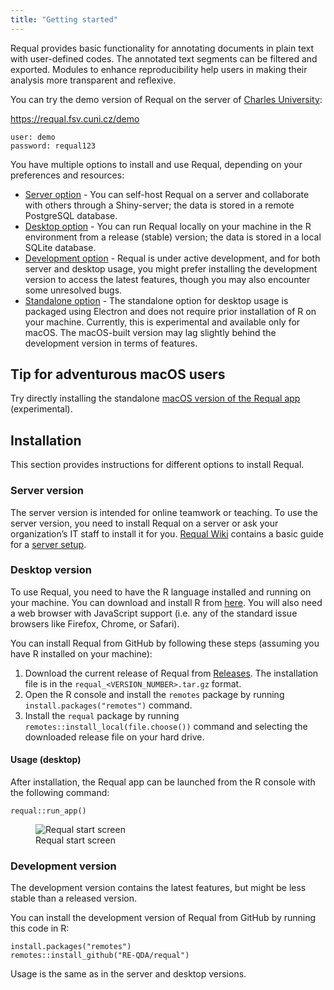```yaml
---
title: "Getting started"
---
```


Requal provides basic functionality for annotating documents in plain text with user-defined codes. The annotated text segments can be filtered and exported. Modules to enhance reproducibility help users in making their analysis more transparent and reflexive.

You can try the demo version of Requal on the server of [Charles University](https://iss.fsv.cuni.cz/):

:::{.center}

[https://requal.fsv.cuni.cz/demo](https://requal.fsv.cuni.cz/demo)

```
user: demo
password: requal123
```
:::

You have multiple options to install and use Requal, depending on your preferences and resources:

- [Server option](#server-version) - You can self-host Requal on a server and collaborate with others through a Shiny-server; the data is stored in a remote PostgreSQL database.
- [Desktop option](#desktop-version) - You can run Requal locally on your machine in the R environment from a release (stable) version; the data is stored in a local SQLite database.
- [Development option](#development-version) - Requal is under active development, and for both server and desktop usage, you might prefer installing the development version to access the latest features, though you may also encounter some unresolved bugs.
- [Standalone option](/posts/try-macOS-install/index.qmd) - The standalone option for desktop usage is packaged using Electron and does not require prior installation of R on your machine. Currently, this is experimental and available only for macOS. The macOS-built version may lag slightly behind the development version in terms of features.

::: {.callout-tip}
## Tip for adventurous macOS users

Try directly installing the standalone [macOS version of the Requal app](/posts/try-macOS-install/index.qmd) (experimental).
:::

## Installation

This section provides instructions for different options to install Requal.

### Server version {#server-version}

The server version is intended for online teamwork or teaching. To use the server version, you need to install Requal on a server or ask your organization's IT staff to install it for you. [Requal Wiki](https://github.com/RE-QDA/requal/wiki/) contains a basic guide for a [server setup](https://github.com/RE-QDA/requal/wiki/Server-setup). 

### Desktop version {#desktop-version}

To use Requal, you need to have the R language installed and running on your machine. You can download and install R from [here](https://cloud.r-project.org). You will also need a web browser with JavaScript support (i.e. any of the standard issue browsers like Firefox, Chrome, or Safari).

You can install Requal from GitHub by following these steps (assuming you have R installed on your machine):

1. Download the current release of Requal from [Releases](https://github.com/RE-QDA/requal/releases). The installation file is in the ` requal_<VERSION_NUMBER>.tar.gz` format.
2. Open the R console and install the `remotes` package by running `install.packages("remotes")` command.
3. Install the `requal` package by running `remotes::install_local(file.choose())` command and selecting the downloaded release file on your hard drive.

#### Usage (desktop)

After installation, the Requal app can be launched from the R console with the following command:

```
requal::run_app()
```

![Requal start screen](https://user-images.githubusercontent.com/101122661/198824139-56f614af-90e5-46c0-a265-db3d89a54741.png)


### Development version {#development-version}

The development version contains the latest features, but might be less stable than a released version.

You can install the development version of Requal from GitHub by running this code in R:

```
install.packages("remotes")
remotes::install_github("RE-QDA/requal")
```

Usage is the same as in the server and desktop versions.
